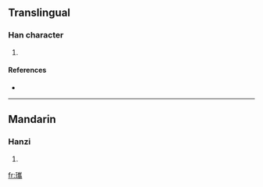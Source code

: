 ==Translingual==

===Han character===
{{Han char|rn=96|rad=玉|as=18|sn=22|four=1212<sub>7</sub>|canj=一土山人月 (MGUOB)}}

# {{defn|Han|sort=玉18}}

====References====
* {{Han ref|kx=0745.240|dkj=21355|dj=1154.030|hdz=21146.120|uh=74D7|ud=29911|bh=F6F3|bd=63219}}

----

==Mandarin==

===Hanzi===
{{cmn-hanzi|pin=[[xī]] ([[xi1]])|wg=hsi<sup>1</sup>}}

# {{defn|Mandarin}}

[[fr:瓗]]